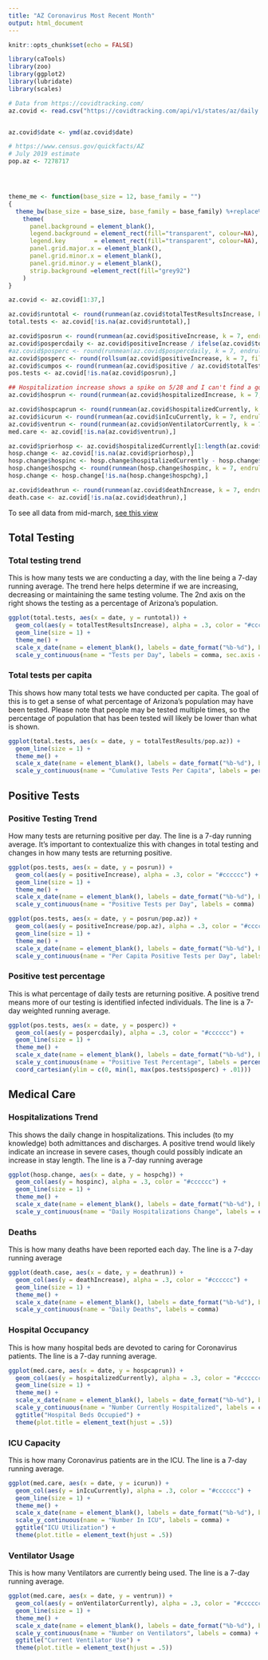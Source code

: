 ```yaml
---
title: "AZ Coronavirus Most Recent Month"
output: html_document
---
```


```r
knitr::opts_chunk$set(echo = FALSE)

library(caTools)
library(zoo)
library(ggplot2)
library(lubridate)
library(scales)

# Data from https://covidtracking.com/
az.covid <- read.csv("https://covidtracking.com/api/v1/states/az/daily.csv", stringsAsFactors = FALSE)


az.covid$date <- ymd(az.covid$date)

# https://www.census.gov/quickfacts/AZ
# July 2019 estimate
pop.az <- 7278717




theme_me <- function(base_size = 12, base_family = "")
{
  theme_bw(base_size = base_size, base_family = base_family) %+replace%
    theme(
      panel.background = element_blank(),
      legend.background = element_rect(fill="transparent", colour=NA),
      legend.key        = element_rect(fill="transparent", colour=NA),
      panel.grid.major.x = element_blank(),
      panel.grid.minor.x = element_blank(),
      panel.grid.minor.y = element_blank(),
      strip.background =element_rect(fill="grey92")
    )
}

```


```r
az.covid <- az.covid[1:37,]

az.covid$runtotal <- round(runmean(az.covid$totalTestResultsIncrease, k = 7, endrule = "NA", align = "left"),0)
total.tests <- az.covid[!is.na(az.covid$runtotal),]

az.covid$posrun <- round(runmean(az.covid$positiveIncrease, k = 7, endrule = "NA", align = "left"),0)
az.covid$pospercdaily <- az.covid$positiveIncrease / ifelse(az.covid$totalTestResultsIncrease == 0, 1, az.covid$totalTestResultsIncrease)
#az.covid$posperc <- round(runmean(az.covid$pospercdaily, k = 7, endrule = "NA", align = "left"),4)
az.covid$posperc <- round(rollsum(az.covid$positiveIncrease, k = 7, fill = NA, align = "left") / rollsum(az.covid$totalTestResultsIncrease, k = 7, fill = NA, align = "left"),4) 
az.covid$cumpos <- round(runmean(az.covid$positive / az.covid$totalTestResults, k = 7, endrule = "NA", align = "left"),4)
pos.tests <- az.covid[!is.na(az.covid$posrun),]

## Hospitalization increase shows a spike on 5/28 and I can't find a good explanation why
az.covid$hosprun <- round(runmean(az.covid$hospitalizedIncrease, k = 7, endrule = "NA", align = "left"),0)

az.covid$hospcaprun <- round(runmean(az.covid$hospitalizedCurrently, k = 7, endrule = "NA", align = "left"),0)
az.covid$icurun <- round(runmean(az.covid$inIcuCurrently, k = 7, endrule = "NA", align = "left"),0)
az.covid$ventrun <- round(runmean(az.covid$onVentilatorCurrently, k = 7, endrule = "NA", align = "left"),0)
med.care <- az.covid[!is.na(az.covid$ventrun),]

az.covid$priorhosp <- az.covid$hospitalizedCurrently[1:length(az.covid$hospitalizedCurrently) + 1]
hosp.change <- az.covid[!is.na(az.covid$priorhosp),]
hosp.change$hospinc <- hosp.change$hospitalizedCurrently - hosp.change$priorhosp
hosp.change$hospchg <- round(runmean(hosp.change$hospinc, k = 7, endrule = "NA", align = "left"),0)
hosp.change <- hosp.change[!is.na(hosp.change$hospchg),]

az.covid$deathrun <- round(runmean(az.covid$deathIncrease, k = 7, endrule = "NA", align = "left"),0)
death.case <- az.covid[!is.na(az.covid$deathrun),]

```

To see all data from mid-march, [see this view](index.html)

## Total Testing {.tabset}

### Total testing trend

This is how many tests we are conducting a day, with the line being a 7-day running average. The trend here helps determine if we are increasing, decreasing or maintaining the same testing volume. The 2nd axis on the right shows the testing as a percentage of Arizona's population.

```r

ggplot(total.tests, aes(x = date, y = runtotal)) + 
  geom_col(aes(y = totalTestResultsIncrease), alpha = .3, color = "#cccccc") +
  geom_line(size = 1) +
  theme_me() +
  scale_x_date(name = element_blank(), labels = date_format("%b-%d"), breaks = "1 week") +
  scale_y_continuous(name = "Tests per Day", labels = comma, sec.axis = sec_axis(trans = ~./pop.az, labels = percent_format(accuracy = .01)))

```


### Total tests per capita

This shows how many total tests we have conducted per capita. The goal of this is to get a sense of what percentage of Arizona's population may have been tested. Please note that people may be tested multiple times, so the percentage of population that has been tested will likely be lower than what is shown.

```r
ggplot(total.tests, aes(x = date, y = totalTestResults/pop.az)) +
  geom_line(size = 1) +
  theme_me() +
  scale_x_date(name = element_blank(), labels = date_format("%b-%d"), breaks = "1 week") +
  scale_y_continuous(name = "Cumulative Tests Per Capita", labels = percent_format(accuracy = 1))

```

## Positive Tests {.tabset}

### Positive Testing Trend

How many tests are returning positive per day. The line is a 7-day running average. It's important to contextualize this with changes in total testing and changes in how many tests are returning positive.

```r

ggplot(pos.tests, aes(x = date, y = posrun)) + 
  geom_col(aes(y = positiveIncrease), alpha = .3, color = "#cccccc") +
  geom_line(size = 1) +
  theme_me() +
  scale_x_date(name = element_blank(), labels = date_format("%b-%d"), breaks = "1 week") +
  scale_y_continuous(name = "Positive Tests per Day", labels = comma)

```

<!-- This is the same view per capita. This can be interpreted as how big a chunk of Arizona's population has been identified as infected per day. -->

```r

ggplot(pos.tests, aes(x = date, y = posrun/pop.az)) + 
  geom_col(aes(y = positiveIncrease/pop.az), alpha = .3, color = "#cccccc") +
  geom_line(size = 1) +
  theme_me() +
  scale_x_date(name = element_blank(), labels = date_format("%b-%d"), breaks = "1 week") +
  scale_y_continuous(name = "Per Capita Positive Tests per Day", labels = percent_format(accuracy = .001))

```

### Positive test percentage

This is what percentage of daily tests are returning positive. A positive trend means more of our testing is identified infected individuals. The line is a 7-day weighted running average.

```r
ggplot(pos.tests, aes(x = date, y = posperc)) + 
  geom_col(aes(y = pospercdaily), alpha = .3, color = "#cccccc") +
  geom_line(size = 1) +
  theme_me() +
  scale_x_date(name = element_blank(), labels = date_format("%b-%d"), breaks = "1 week") +
  scale_y_continuous(name = "Positive Test Percentage", labels = percent_format(accuracy = 1)) +
  coord_cartesian(ylim = c(0, min(1, max(pos.tests$posperc) + .01)))
```

## Medical Care {.tabset}

### Hospitalizations Trend

This shows the daily change in hospitalizations. This includes (to my knowledge) both admittances and discharges. A positive trend would likely indicate an increase in severe cases, though could possibly indicate an increase in stay length. The line is a 7-day running average

```r
ggplot(hosp.change, aes(x = date, y = hospchg)) +
  geom_col(aes(y = hospinc), alpha = .3, color = "#cccccc") +
  geom_line(size = 1) +
  theme_me() +
  scale_x_date(name = element_blank(), labels = date_format("%b-%d"), breaks = "1 week") +
  scale_y_continuous(name = "Daily Hospitalizations Change", labels = comma)

```


### Deaths

This is how many deaths have been reported each day. The line is a 7-day running average
```r
ggplot(death.case, aes(x = date, y = deathrun)) +
  geom_col(aes(y = deathIncrease), alpha = .3, color = "#cccccc") +
  geom_line(size = 1) +
  theme_me() +
  scale_x_date(name = element_blank(), labels = date_format("%b-%d"), breaks = "1 week") +
  scale_y_continuous(name = "Daily Deaths", labels = comma)
```

### Hospital Occupancy

This is how many hospital beds are devoted to caring for Coronavirus patients. The line is a 7-day running average.

```r
ggplot(med.care, aes(x = date, y = hospcaprun)) +
  geom_col(aes(y = hospitalizedCurrently), alpha = .3, color = "#cccccc") +
  geom_line(size = 1) +
  theme_me() +
  scale_x_date(name = element_blank(), labels = date_format("%b-%d"), breaks = "1 week") +
  scale_y_continuous(name = "Number Currently Hospitalized", labels = comma) +
  ggtitle("Hospital Beds Occupied") +
  theme(plot.title = element_text(hjust = .5))

```

### ICU Capacity

This is how many Coronavirus patients are in the ICU. The line is a 7-day running average.

```r
ggplot(med.care, aes(x = date, y = icurun)) +
  geom_col(aes(y = inIcuCurrently), alpha = .3, color = "#cccccc") +
  geom_line(size = 1) +
  theme_me() +
  scale_x_date(name = element_blank(), labels = date_format("%b-%d"), breaks = "1 week") +
  scale_y_continuous(name = "Number In ICU", labels = comma) +
  ggtitle("ICU Utilization") +
  theme(plot.title = element_text(hjust = .5))

```

### Ventilator Usage

This is how many Ventilators are currently being used. The line is a 7-day running average.

```r
ggplot(med.care, aes(x = date, y = ventrun)) +
  geom_col(aes(y = onVentilatorCurrently), alpha = .3, color = "#cccccc") +
  geom_line(size = 1) +
  theme_me() +
  scale_x_date(name = element_blank(), labels = date_format("%b-%d"), breaks = "1 week") +
  scale_y_continuous(name = "Number on Ventilators", labels = comma) +
  ggtitle("Current Ventilator Use") +
  theme(plot.title = element_text(hjust = .5))

```
